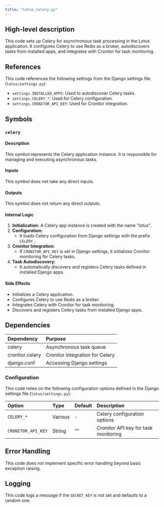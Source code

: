 ```yaml
---
title: "lotus_celery.py"
---
```


## High-level description
This code sets up Celery for asynchronous task processing in the Lotus application. It configures Celery to use Redis as a broker, autodiscovers tasks from installed apps, and integrates with Cronitor for task monitoring.

## References
This code references the following settings from the Django settings file (`lotus/settings.py`):

* `settings.INSTALLED_APPS`: Used to autodiscover Celery tasks.
* `settings.CELERY_*`: Used for Celery configuration.
* `settings.CRONITOR_API_KEY`: Used for Cronitor integration.

## Symbols

### `celery`
#### Description
This symbol represents the Celery application instance. It is responsible for managing and executing asynchronous tasks.

#### Inputs
This symbol does not take any direct inputs.

#### Outputs
This symbol does not return any direct outputs.

#### Internal Logic
1. **Initialization:** A Celery app instance is created with the name "lotus".
2. **Configuration:**
    * It loads Celery configuration from Django settings with the prefix `CELERY_`.
3. **Cronitor Integration:**
    * If `CRONITOR_API_KEY` is set in Django settings, it initializes Cronitor monitoring for Celery tasks.
4. **Task Autodiscovery:**
    * It automatically discovers and registers Celery tasks defined in installed Django apps.

#### Side Effects
* Initializes a Celery application.
* Configures Celery to use Redis as a broker.
* Integrates Celery with Cronitor for task monitoring.
* Discovers and registers Celery tasks from installed Django apps.

## Dependencies
| Dependency | Purpose |
|:-----------|:--------|
| celery      | Asynchronous task queue |
| cronitor.celery | Cronitor integration for Celery |
| django.conf | Accessing Django settings |

### Configuration
This code relies on the following configuration options defined in the Django settings file (`lotus/settings.py`):

| Option | Type | Default | Description |
|:-------|:-----|:--------|:------------|
| `CELERY_*` | Various | - | Celery configuration options |
| `CRONITOR_API_KEY` | String | "" | Cronitor API key for task monitoring |

## Error Handling
This code does not implement specific error handling beyond basic exception raising.

## Logging
This code logs a message if the `SECRET_KEY` is not set and defaults to a random one.
